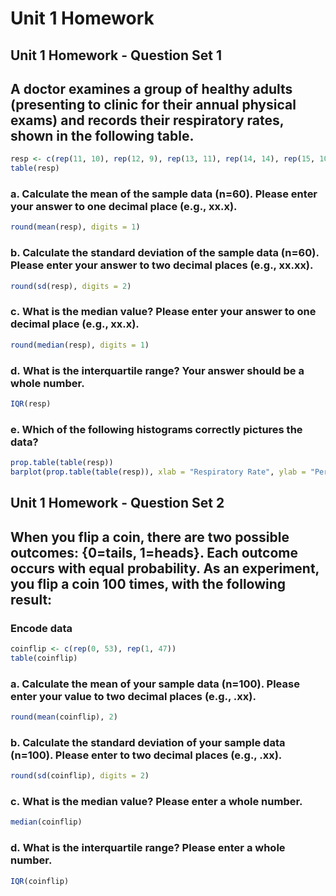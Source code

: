 Unit 1 Homework
=======

Unit 1 Homework - Question Set 1
----
## A doctor examines a group of healthy adults (presenting to clinic for their annual physical exams) and records their respiratory rates, shown in the following table.

```r
resp <- c(rep(11, 10), rep(12, 9), rep(13, 11), rep(14, 14), rep(15, 10), rep(16, 6))
table(resp)
```

### a. Calculate the mean of the sample data (n=60). Please enter your answer to one decimal place (e.g., xx.x). 

```r
round(mean(resp), digits = 1)
```

### b. Calculate the standard deviation of the sample data (n=60). Please enter your answer to two decimal places (e.g., xx.xx).

```r
round(sd(resp), digits = 2)
```

### c. What is the median value? Please enter your answer to one decimal place (e.g., xx.x).

```r
round(median(resp), digits = 1)
```

### d. What is the interquartile range? Your answer should be a whole number. 

```r
IQR(resp)
```

### e. Which of the following histograms correctly pictures the data?

```r
prop.table(table(resp))
barplot(prop.table(table(resp)), xlab = "Respiratory Rate", ylab = "Percentage")
```

Unit 1 Homework - Question Set 2
-----
## When you flip a coin, there are two possible outcomes: {0=tails, 1=heads}. Each outcome occurs with equal probability. As an experiment, you flip a coin 100 times, with the following result:

### Encode data
```r
coinflip <- c(rep(0, 53), rep(1, 47))
table(coinflip)
```

### a.  Calculate the mean of your sample data (n=100). Please enter your value to two decimal places (e.g., .xx).
```r
round(mean(coinflip), 2)
```

### b.  Calculate the standard deviation of your sample data (n=100). Please enter to two decimal places (e.g., .xx).
```r
round(sd(coinflip), digits = 2)
```

### c.  What is the median value? Please enter a whole number.
```r
median(coinflip)
```

### d.  What is the interquartile range? Please enter a whole number.
```r
IQR(coinflip)
```
